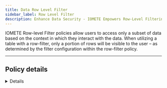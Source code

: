 ```yaml
---
title: Data Row Level Filter
sidebar_label: Row Level Filter
description: Enhance Data Security - IOMETE Empowers Row-Level Filtering to Control Database Access and Visibility
---
```



IOMETE Row-level Filter policies allow users to access only a subset of data based on the context in which they interact with the data. When utilizing a table with a row-filter, only a portion of rows will be visible to the user – as determined by the filter configuration within the row-filter policy.

<hr />

## Policy details

<Details />

## Policy resources

| Field    | Description                                                                                                                                                  |
| -------- | ------------------------------------------------------------------------------------------------------------------------------------------------------------ |
| Database | Choose only one database. All available options are displayed in the selection. The search function helps you find an exact match.                           |
| Table    | Choose only one table. All available options are displayed in the selection based on the chosen database. The search function helps you find an exact match. |

:::caution Wildcard
Wildcard matching is not supported in row level filter policy.
:::

## Row Filter Conditions

<table>
  <thead>
    <tr>
      <th style={{ whiteSpace: "nowrap" }}>Field</th>
      <th>Description</th>
    </tr>
  </thead>
  <tbody>
    <tr>
      <td style={{ whiteSpace: "nowrap" }}>Select Group</td>
      <td>
        Specify one or more groups for whom this policy should be applied.
        <br />
        If no group is specified, you must provide a user.
      </td>
    </tr>
    <tr>
      <td style={{ whiteSpace: "nowrap" }}>Select User</td>
      <td>
        Specify one or more users for whom this policy should be applied.
        <br />
        If no user is specified, you must provide a group.
      </td>
    </tr>
    <tr>
      <td style={{ whiteSpace: "nowrap" }}>Access Types</td>
      <td>
        Currently select is the only available access type. This will be used in conjunction with the WHERE clause specified in the Row Level Filter
        field.
      </td>
    </tr>
    <tr>
      <td style={{ whiteSpace: "nowrap" }}>Row Level Filter</td>
      <td>
        To create a row filter for the specified users, groups, and roles, Click <code>Add Row Filter</code>, then type a valid WHERE clause in the
        Enter filter expression box. <br />
        <br />
        To allow Select access for the specified users and groups without row-level restrictions, do not add a row filter (leave the setting as "Add
        Row Filter"). <br />
        <br />
        Filters are evaluated in the order listed in the policy. The filter at the top of the Row Filter Conditions list is applied first, then the
        second, then the third, and so on.
      </td>
    </tr>
  </tbody>
</table>

:::info New condition
To add additional conditions, click on the `Add new condition` button. The conditions are evaluated in the order they appear in the policy. The top condition is applied first, followed by the second, third, and so on.

<p>
  Drag items from the left-side icon <DotsSixVertical size={20} className={styles.button} /> to reorder.
</p>
:::

## Row Level Filter use cases

### Use Case: Users see only same-country customer records.

Let's use the `customers` table for row-level filtering feature use cases as well.

This use case focuses on implementing a row-level filtering policy for the `customers` table to restrict user access to customer records based on their respective countries. The objective is to ensure that users can only view records of customers located in the same country where they work. This policy will help maintain data privacy and comply with country-specific regulations.

![row-level-filtering](/img/security/row-level-filter/row-level-example5.png)

**Policy details**

- Target Table: `customers` table in `default` database.

  ![row level table](/img/security/row-level-filter/row-level-example.png)

**Filtering rule:**

- The policy enforces that users can only access customer records from their own country-specific group.
- For instance, users belonging to the `us_employees` group can only access customer records for customers located in the United States. Similarly, users belonging to the `uk_employees` group can only access customer records for customers located in the United Kingdom.
- The filtering is applied dynamically based on the user's country-specific group membership.

**Group examples:**

- `us_employees`: For users working in the United States.
- `ca_employees`: For users working in the Canada.
- `uk_employees`: For users working in the United Kingdom.
- Other country-specific groups can be created for different regions as per requirements.
  ![row level conditions](/img/security/row-level-filter/row-level-example1.png)

:::info
Default access type in row-level-filter is `select`
:::

**Rationale:**

- By implementing this row-level filtering policy, we ensure that users can only access customer data relevant to their work location, minimizing the risk of unauthorized access to sensitive information.
- Users are restricted to view customer records within their country, promoting data privacy compliance and adhering to the principle of least privilege.

  **Query Results**

```sql
SELECT * from default.customers;
```

- **Sample Data Before Applying Row-Level-Filtering Policy:**
  Consider a few records in the `customers` table before the Row-Level-Filtering policy is applied:

  ![row level sample data](/img/security/row-level-filter/row-level-example2.png)

- **Sample Data After Row-Level-Filtering :**

  Once the Row-Level-Filtering policy is applied, the `rows` in `customers` table will show different results based on filtering.

  User `Olivia`, a member of `uk-employees` group:
  The result includes only customers in UK.

  ![row level use case](/img/security/row-level-filter/row-level-example3.png)

  User `Jane`, a member of `ca-employees` group:
  The result includes only customers in Canada.

  ![Untitled](/img/security/row-level-filter/row-level-example4.png)
